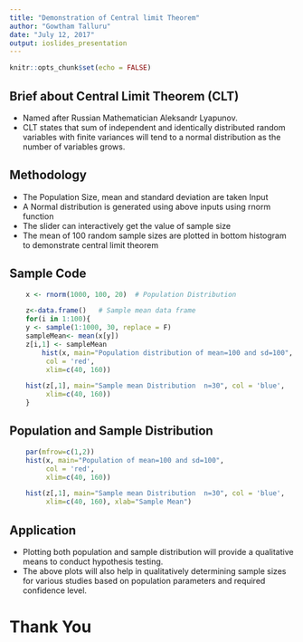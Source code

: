 ---
title: "Demonstration of Central limit Theorem"
author: "Gowtham Talluru"
date: "July 12, 2017"
output: ioslides_presentation
---

```{r setup, include=FALSE}
knitr::opts_chunk$set(echo = FALSE)
```

## Brief about Central Limit Theorem (CLT)
- Named after Russian Mathematician Aleksandr Lyapunov.
- CLT states that sum of independent and identically distributed random variables with
  finite variances will tend to a normal distribution as the number of variables grows.

## Methodology

- The Population Size, mean and standard deviation are taken Input
- A Normal distribution is generated using above inputs using rnorm function
- The slider can interactively get the value of sample size
- The mean of 100 random sample sizes are plotted in bottom histogram to demonstrate 
  central limit theorem

## Sample Code

```{r cars, echo = TRUE, message=FALSE, fig.show= 'hide'}
    x <- rnorm(1000, 100, 20)  # Population Distribution

    z<-data.frame()   # Sample mean data frame
    for(i in 1:100){
    y <- sample(1:1000, 30, replace = F)
    sampleMean<- mean(x[y])
    z[i,1] <- sampleMean
        hist(x, main="Population distribution of mean=100 and sd=100", 
         col = 'red',
         xlim=c(40, 160))

    hist(z[,1], main="Sample mean Distribution  n=30", col = 'blue',
         xlim=c(40, 160))
    }

```

## Population and Sample Distribution

```{r plots, echo=FALSE}
    par(mfrow=c(1,2))
    hist(x, main="Population of mean=100 and sd=100", 
         col = 'red',
         xlim=c(40, 160))

    hist(z[,1], main="Sample mean Distribution  n=30", col = 'blue',
         xlim=c(40, 160), xlab="Sample Mean")

```


## Application
- Plotting both population and sample distribution will provide a qualitative means to conduct hypothesis testing.
- The above plots will also help in qualitatively determining sample sizes for various studies based on population parameters and required confidence level.

# Thank You